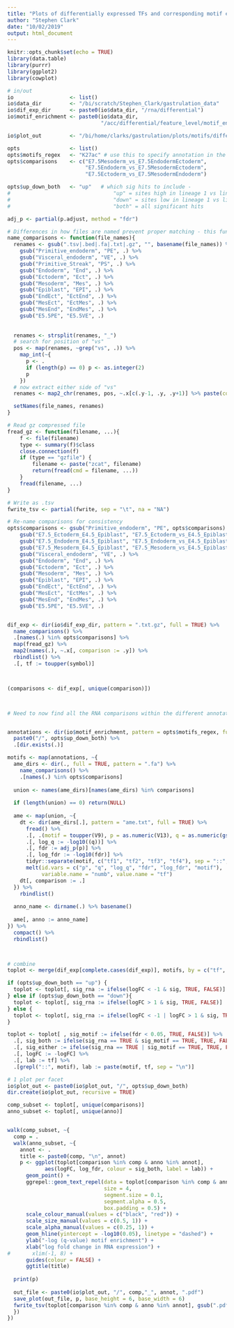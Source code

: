 ---
title: "Plots of differentially expressed TFs and corresponding motif enrichment score"
author: "Stephen Clark"
date: "10/02/2019"
output: html_document
---

```{r load_modules, echo=FALSE, include=FALSE}
knitr::opts_chunk$set(echo = TRUE)
library(data.table)
library(purrr)
library(ggplot2)
library(cowplot)
```

```{r define_opts, echo=FALSE, include=FALSE}


# in/out
io                  <- list()
io$data_dir         <- "/bi/scratch/Stephen_Clark/gastrulation_data"
io$dif_exp_dir      <- paste0(io$data_dir, "/rna/differential")
io$motif_enrichment <- paste0(io$data_dir,
                              "/acc/differential/feature_level/motif_enrichment/background_all_k27ac")

io$plot_out         <- "/bi/home/clarks/gastrulation/plots/motifs/diffexp_diffacc/background_all_k27ac"

opts                <- list()
opts$motifs_regex   <- "K27ac" # use this to specify annotation in the name of the motif enrichment file
opts$comparisons    <- c("E7.5Mesoderm_vs_E7.5EndodermEctoderm",
                         "E7.5Endoderm_vs_E7.5MesodermEctoderm",
                         "E7.5Ectoderm_vs_E7.5MesodermEndoderm")

opts$up_down_both   <- "up"   # which sig hits to include - 
#                                 "up" = sites high in lineage 1 vs lineage 2
#                                 "down" = sites low in lineage 1 vs lineage 2
#                                 "both" = all significant hits


```

```{r functions}
adj_p <- partial(p.adjust, method = "fdr")

# Differences in how files are named prevent proper matching - this function corrects names to a standard format
name_comparisons <- function(file_names){
  renames <- gsub(".tsv|.bed|.fa|.txt|.gz", "", basename(file_names)) %>%
    gsub("Primitive_endoderm", "PE", .) %>%
    gsub("Visceral_endoderm", "VE", .) %>%
    gsub("Primitive_Streak", "PS", .) %>%
    gsub("Endoderm", "End", .) %>%
    gsub("Ectoderm", "Ect", .) %>%
    gsub("Mesoderm", "Mes", .) %>%
    gsub("Epiblast", "EPI", .) %>%
    gsub("EndEct", "EctEnd", .) %>%
    gsub("MesEct", "EctMes", .) %>%
    gsub("MesEnd", "EndMes", .) %>%
    gsub("E5.5PE", "E5.5VE", .) 
  
  
  renames <- strsplit(renames, "_") 
  # search for position of "vs"
  pos <- map(renames, ~grep("vs", .)) %>%
    map_int(~{
      p <- .
      if (length(p) == 0) p <- as.integer(2)
      p
    })
  # now extract either side of "vs"
  renames <- map2_chr(renames, pos, ~.x[c(.y-1, .y, .y+1)] %>% paste(collapse = "_"))

  setNames(file_names, renames)
}

# Read gz compressed file
fread_gz <- function(filename, ...){
    f <- file(filename)
    type <- summary(f)$class
    close.connection(f)
    if (type == "gzfile") {
        filename <- paste("zcat", filename)
        return(fread(cmd = filename, ...))
    }
    fread(filename, ...)
}

# Write as .tsv
fwrite_tsv <- partial(fwrite, sep = "\t", na = "NA")
```

```{r load_data}
# Re-name comparisons for consistency
opts$comparisons <- gsub("Primitive_endoderm", "PE", opts$comparisons) %>%
    gsub("E7.5_Ectoderm_E4.5_Epiblast", "E7.5_Ectoderm_vs_E4.5_Epiblast", .) %>%
    gsub("E7.5_Endoderm_E4.5_Epiblast", "E7.5_Endoderm_vs_E4.5_Epiblast", .) %>%
    gsub("E7.5_Mesoderm_E4.5_Epiblast", "E7.5_Mesoderm_vs_E4.5_Epiblast", .) %>%
    gsub("Visceral_endoderm", "VE", .) %>%
    gsub("Endoderm", "End", .) %>%
    gsub("Ectoderm", "Ect", .) %>%
    gsub("Mesoderm", "Mes", .) %>%
    gsub("Epiblast", "EPI", .) %>%
    gsub("EndEct", "EctEnd", .) %>%
    gsub("MesEct", "EctMes", .) %>%
    gsub("MesEnd", "EndMes", .) %>%
    gsub("E5.5PE", "E5.5VE", .)


dif_exp <- dir(io$dif_exp_dir, pattern = ".txt.gz", full = TRUE) %>%
  name_comparisons() %>%
  .[names(.) %in% opts$comparisons] %>%
  map(fread_gz) %>%
  map2(names(.), ~.x[, comparison := .y]) %>%
  rbindlist() %>%
  .[, tf := toupper(symbol)]



(comparisons <- dif_exp[, unique(comparison)])



# Need to now find all the RNA comparisons within the different annotations we have i.e. map by annotation then by comparisons


annotations <- dir(io$motif_enrichment, pattern = opts$motifs_regex, full = TRUE) %>%
  paste0("/", opts$up_down_both) %>%
  .[dir.exists(.)]

motifs <- map(annotations, ~{
  ame_dirs <- dir(., full = TRUE, pattern = ".fa") %>%
    name_comparisons() %>%
    .[names(.) %in% opts$comparisons]
  
  union <- names(ame_dirs)[names(ame_dirs) %in% comparisons]
  
  if (length(union) == 0) return(NULL)
  
  ame <- map(union, ~{
    dt <- dir(ame_dirs[.], pattern = "ame.txt", full = TRUE) %>%
      fread() %>%
      .[, .(motif = toupper(V9), p = as.numeric(V13), q = as.numeric(gsub(")", "", V16)))]  %>%
      .[, log_q := -log10((q))] %>%
      .[, fdr := adj_p(p)] %>%
      .[, log_fdr := -log10(fdr)] %>%
      tidyr::separate(motif, c("tf1", "tf2", "tf3", "tf4"), sep = "::", fill = "right", extra = "drop", remove = FALSE) %>%
      melt(id.vars = c("p", "q", "log_q", "fdr", "log_fdr", "motif"),
           variable.name = "numb", value.name = "tf")
    dt[, comparison := .]
  }) %>%
    rbindlist()
  
  anno_name <- dirname(.) %>% basename()
    
  ame[, anno := anno_name]
}) %>%
  compact() %>%
  rbindlist()



# combine 
toplot <- merge(dif_exp[complete.cases(dif_exp)], motifs, by = c("tf", "comparison"))

if (opts$up_down_both == "up") {
  toplot <- toplot[, sig_rna := ifelse(logFC < -1 & sig, TRUE, FALSE)]
} else if (opts$up_down_both == "down"){
  toplot <- toplot[, sig_rna := ifelse(logFC > 1 & sig, TRUE, FALSE)]
} else {
  toplot <- toplot[, sig_rna := ifelse(logFC < -1 | logFC > 1 & sig, TRUE, FALSE)]
}

toplot <- toplot[ , sig_motif := ifelse(fdr < 0.05, TRUE, FALSE)] %>%
  .[, sig_both := ifelse(sig_rna == TRUE & sig_motif == TRUE, TRUE, FALSE)] %>%
  .[, sig_either := ifelse(sig_rna == TRUE | sig_motif == TRUE, TRUE, FALSE)] %>%
  .[, logFC := -logFC] %>%
  .[, lab := tf] %>%
  .[grepl("::", motif), lab := paste(motif, tf, sep = "\n")]

```

```{r plot}

# 1 plot per facet
io$plot_out <- paste0(io$plot_out, "/", opts$up_down_both)
dir.create(io$plot_out, recursive = TRUE)

comp_subset <- toplot[, unique(comparisons)]
anno_subset <- toplot[, unique(anno)]


walk(comp_subset, ~{
  comp = .
  walk(anno_subset, ~{
    annot <- .
    title <- paste0(comp, "\n", annot)
    p <- ggplot(toplot[comparison %in% comp & anno %in% annot], 
            aes(logFC, log_fdr, colour = sig_both, label = lab)) +
      geom_point() +
      ggrepel::geom_text_repel(data = toplot[comparison %in% comp & anno %in% annot][sig_motif == TRUE], #[order(fdr)][1:20], 
                               size = 4, 
                               segment.size = 0.1, 
                               segment.alpha = 0.5, 
                               box.padding = 0.5) +
      scale_colour_manual(values = c("black", "red")) +
      scale_size_manual(values = c(0.5, 1)) +
      scale_alpha_manual(values = c(0.25, 1)) +
      geom_hline(yintercept = -log10(0.05), linetype = "dashed") +
      ylab("-log (q-value) motif enrichment") +
      xlab("log fold change in RNA expression") +
#       xlim(-1, 8) +
      guides(colour = FALSE) +
      ggtitle(title)
    
  print(p)
  
  out_file <- paste0(io$plot_out, "/", comp,"_", annot, ".pdf")
  save_plot(out_file, p, base_height = 6, base_width = 6)
  fwrite_tsv(toplot[comparison %in% comp & anno %in% annot], gsub(".pdf", ".tsv", out_file))
  })
})
```


